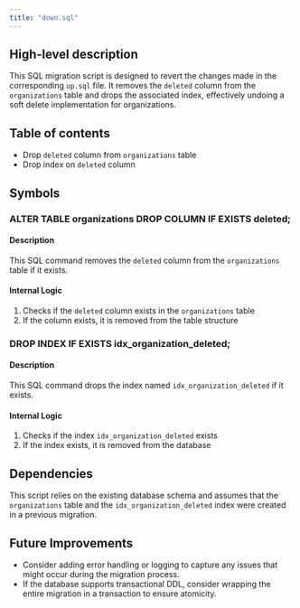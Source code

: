 ```yaml
---
title: "down.sql"
---
```


## High-level description
This SQL migration script is designed to revert the changes made in the corresponding `up.sql` file. It removes the `deleted` column from the `organizations` table and drops the associated index, effectively undoing a soft delete implementation for organizations.

## Table of contents
- Drop `deleted` column from `organizations` table
- Drop index on `deleted` column

## Symbols

### ALTER TABLE organizations DROP COLUMN IF EXISTS deleted;
#### Description
This SQL command removes the `deleted` column from the `organizations` table if it exists.

#### Internal Logic
1. Checks if the `deleted` column exists in the `organizations` table
2. If the column exists, it is removed from the table structure

### DROP INDEX IF EXISTS idx_organization_deleted;
#### Description
This SQL command drops the index named `idx_organization_deleted` if it exists.

#### Internal Logic
1. Checks if the index `idx_organization_deleted` exists
2. If the index exists, it is removed from the database

## Dependencies
This script relies on the existing database schema and assumes that the `organizations` table and the `idx_organization_deleted` index were created in a previous migration.

## Future Improvements
- Consider adding error handling or logging to capture any issues that might occur during the migration process.
- If the database supports transactional DDL, consider wrapping the entire migration in a transaction to ensure atomicity.